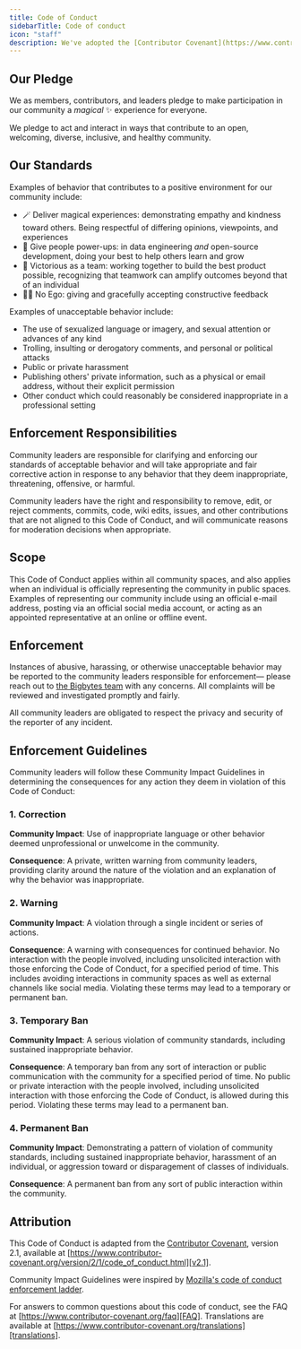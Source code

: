 ```yaml
---
title: Code of Conduct
sidebarTitle: Code of conduct
icon: "staff"
description: We've adopted the [Contributor Covenant](https://www.contributor-covenant.org/) Code of Conduct for the Bigbytes community. Please review the following to understand our standards and expectations for participation.
---
```


## Our Pledge

We as members, contributors, and leaders pledge to make participation in our
community a _magical_ ✨ experience for everyone.

We pledge to act and interact in ways that contribute to an open, welcoming,
diverse, inclusive, and healthy community.

## Our Standards

Examples of behavior that contributes to a positive environment for our
community include:

* 🪄 Deliver magical experiences: demonstrating empathy and kindness toward others.
  Being respectful of differing opinions, viewpoints, and experiences
* 🔋 Give people power-ups: in data engineering _and_ open-source development,
  doing your best to help others learn and grow
* 👬 Victorious as a team: working together to build the best product possible,
  recognizing that teamwork can amplify outcomes beyond that of an individual
* 🙅‍♂️ No Ego: giving and gracefully accepting constructive feedback

Examples of unacceptable behavior include:

* The use of sexualized language or imagery, and sexual attention or advances of
  any kind
* Trolling, insulting or derogatory comments, and personal or political attacks
* Public or private harassment
* Publishing others' private information, such as a physical or email address,
  without their explicit permission
* Other conduct which could reasonably be considered inappropriate in a
  professional setting

## Enforcement Responsibilities

Community leaders are responsible for clarifying and enforcing our standards of
acceptable behavior and will take appropriate and fair corrective action in
response to any behavior that they deem inappropriate, threatening, offensive,
or harmful.

Community leaders have the right and responsibility to remove, edit, or reject
comments, commits, code, wiki edits, issues, and other contributions that are
not aligned to this Code of Conduct, and will communicate reasons for moderation
decisions when appropriate.

## Scope

This Code of Conduct applies within all community spaces, and also applies when
an individual is officially representing the community in public spaces.
Examples of representing our community include using an official e-mail address,
posting via an official social media account, or acting as an appointed
representative at an online or offline event.

## Enforcement

Instances of abusive, harassing, or otherwise unacceptable behavior may be
reported to the community leaders responsible for enforcement— please reach 
out to [the Bigbytes team](mailto:hello@bigbytes.io) with any concerns.
All complaints will be reviewed and investigated promptly and fairly.

All community leaders are obligated to respect the privacy and security of the
reporter of any incident.

## Enforcement Guidelines

Community leaders will follow these Community Impact Guidelines in determining
the consequences for any action they deem in violation of this Code of Conduct:

### 1. Correction

**Community Impact**: Use of inappropriate language or other behavior deemed
unprofessional or unwelcome in the community.

**Consequence**: A private, written warning from community leaders, providing
clarity around the nature of the violation and an explanation of why the
behavior was inappropriate.

### 2. Warning

**Community Impact**: A violation through a single incident or series of
actions.

**Consequence**: A warning with consequences for continued behavior. No
interaction with the people involved, including unsolicited interaction with
those enforcing the Code of Conduct, for a specified period of time. This
includes avoiding interactions in community spaces as well as external channels
like social media. Violating these terms may lead to a temporary or permanent
ban.

### 3. Temporary Ban

**Community Impact**: A serious violation of community standards, including
sustained inappropriate behavior.

**Consequence**: A temporary ban from any sort of interaction or public
communication with the community for a specified period of time. No public or
private interaction with the people involved, including unsolicited interaction
with those enforcing the Code of Conduct, is allowed during this period.
Violating these terms may lead to a permanent ban.

### 4. Permanent Ban

**Community Impact**: Demonstrating a pattern of violation of community
standards, including sustained inappropriate behavior, harassment of an
individual, or aggression toward or disparagement of classes of individuals.

**Consequence**: A permanent ban from any sort of public interaction within the
community.

## Attribution

This Code of Conduct is adapted from the [Contributor Covenant][homepage],
version 2.1, available at
[https://www.contributor-covenant.org/version/2/1/code_of_conduct.html][v2.1].

Community Impact Guidelines were inspired by
[Mozilla's code of conduct enforcement ladder][Mozilla CoC].

For answers to common questions about this code of conduct, see the FAQ at
[https://www.contributor-covenant.org/faq][FAQ]. Translations are available at
[https://www.contributor-covenant.org/translations][translations].

[homepage]: https://www.contributor-covenant.org
[v2.1]: https://www.contributor-covenant.org/version/2/1/code_of_conduct.html
[Mozilla CoC]: https://github.com/mozilla/diversity
[FAQ]: https://www.contributor-covenant.org/faq
[translations]: https://www.contributor-covenant.org/translations
